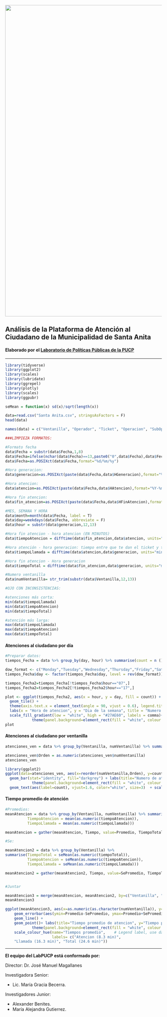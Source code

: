 <img src="https://github.com/ERMPeru/elecciones2016/raw/master/headerLogo.png" width="1000">


## Análisis de la Plataforma de Atención al Ciudadano de la Municipalidad de Santa Anita 

#### Elaborado por el [Laboratorio de Políticas Públicas de la PUCP](#team)

-----

```r
library(tidyverse)
library(ggplot2)
library(scales)
library(lubridate)
library(ggrepel)
library(plotly)
library(scales)
library(ggpubr)
```

```r
seMean = function(x) sd(x)/sqrt(length(x))
```

```r
data=read.csv("Santa Anita.csv", stringsAsFactors = F)
head(data)
```

```r
names(data) = c("Ventanilla", "Operador", "Ticket", "Operacion", "SubOperacion", "HGeneracion", "HLlamada", "HAtencion", "HFinAtencion", "Fecha", "HSubOperacion", "HFinSubOperacion")
```

```r
###LIMPIEZA FORMATOS:

#Formato fecha
data$Fecha = substr(data$Fecha,1,8)
data$Fecha=ifelse(nchar(data$Fecha)==13,paste0("0",data$Fecha),data$Fecha) 
data$Fecha=as.POSIXct(data$Fecha,format="%d/%m/%y")

#Hora generacion: 
data$generacion=as.POSIXct(paste(data$Fecha,data$HGeneracion),format="%Y-%m-%d %H:%M:%S")

#Hora atencion:
data$atencion=as.POSIXct(paste(data$Fecha,data$HAtencion),format="%Y-%m-%d %H:%M:%S")

#Hora fin atencion:
data$fin_atencion=as.POSIXct(paste(data$Fecha,data$HFinAtencion),format="%Y-%m-%d %H:%M:%S")

#MES, SEMANA Y HORA
data$month=month(data$Fecha, label = T)
data$day=weekdays(data$Fecha, abbreviate = F)
data$hour = substr(data$generacion,12,13)

#Hora fin atencion - hora atencion (EN MINUTOS)
data$tiempoAtencion = difftime(data$fin_atencion,data$atencion, units="min")

#Hora atención - hora generacion: tiempo entre que te dan el ticket y te atienden
data$tiempoLlamada = difftime(data$atencion,data$generacion, units="min")

#Hora fin atencion - Hora generacion 
data$tiempoTotal = difftime(data$fin_atencion,data$generacion, units="min")

#Numero ventanilla
data$numVentanilla= str_trim(substr(data$Ventanilla,12,13))
```


```r
#OJO CON INCONSISTENCIAS: 

#atenciones más corta:
min(data$tiempoLlamada)
min(data$tiempoAtencion)
min(data$tiempoTotal)

#atención más larga:
max(data$tiempoLlamada)
max(data$tiempoAtencion)
max(data$tiempoTotal)
```

#### Atenciones al ciudadano por día 

```r
#Preparar datos: 
tiempos_Fecha = data %>% group_by(day, hour) %>% summarise(count = n ())

dow_format <- c("Monday","Tuesday","Wednesday","Thursday","Friday","Saturday")
tiempos_Fecha$day <- factor(tiempos_Fecha$day, level = rev(dow_format))

tiempos_Fecha2=tiempos_Fecha[!tiempos_Fecha$hour=="07",]
tiempos_Fecha2=tiempos_Fecha2[!tiempos_Fecha2$hour=="17",]
```

```r
plot <- ggplot(tiempos_Fecha2, aes(x = hour, y = day, fill = count)) +
  geom_tile() +
  theme(axis.text.x = element_text(angle = 90, vjust = 0.6), legend.title = element_blank(), legend.position="top", legend.direction="horizontal", legend.key.width=unit(2, "cm"), legend.key.height=unit(0.25, "cm")) +
  labs(x = "Hora de atencion", y = "Dia de la semana", title = "Numero de atenciones") +
  scale_fill_gradient(low = "white", high = "#27AE60", labels = comma)+
    	    theme(panel.background=element_rect(fill = "white", colour = "black")) + theme(plot.title = element_text(hjust = 0.5))
plot
```

#### Atenciones al ciudadano por ventanilla 

```r
atenciones_ven = data %>% group_by(Ventanilla, numVentanilla) %>% summarise(inicio = min(Fecha), count = n ())

atenciones_ven$Orden = as.numeric(atenciones_ven$numVentanilla)
atenciones_ven
```


```r
library(ggplot2)
ggplot(data=atenciones_ven, aes(x=reorder(numVentanilla,Orden), y=count)) +
  geom_bar(stat="identity", fill="darkgrey") + labs(title="Numero de atenciones por ventanilla", y="Numero de atenciones", x="Ventanilla de atencion", caption="Promedio de atenciones: 3 175") + geom_hline(yintercept = mean(atenciones_ven$count) ,linetype="dashed", color="red") +
    	    theme(panel.background=element_rect(fill = "white", colour = "black")) + theme(plot.title = element_text(hjust = 0.5))+
  geom_text(aes(label=count), vjust=1.6, color="white", size=3)  + scale_y_continuous(breaks=seq(0,5500,1000))
```

#### Tiempo promedio de atención 

```r
#Promedios: 
meanAtencion = data %>% group_by(Ventanilla, numVentanilla) %>% summarise(TiempoTotal = mean(as.numeric(tiempoTotal)), 
          TiempoAtencion = mean(as.numeric(tiempoAtencion)), 
          TiempoLlamada = mean(as.numeric(tiempoLlamada)))

meanAtencion = gather(meanAtencion, Tiempo, value=Promedio, TiempoTotal, TiempoAtencion, TiempoLlamada)

#Se:

meanAtencion2 = data %>% group_by(Ventanilla) %>% 
summarise(TiempoTotal = seMean(as.numeric(tiempoTotal)), 
          TiempoAtencion = seMean(as.numeric(tiempoAtencion)), 
          TiempoLlamada = seMean(as.numeric(tiempoLlamada)))

meanAtencion2 = gather(meanAtencion2, Tiempo, value=SePromedio, TiempoTotal, TiempoAtencion, TiempoLlamada)


#Juntar

meanAtencion3 = merge(meanAtencion, meanAtencion2, by=c("Ventanilla", "Tiempo"))
meanAtencion3

```


```r
ggplot(meanAtencion3, aes(x=as.numeric(as.character(numVentanilla)), y=Promedio, color = Tiempo)) + 
    geom_errorbar(aes(ymin=Promedio-SePromedio, ymax=Promedio+SePromedio), width=.1) +
    geom_line() +
    geom_point()+ labs(title="Tiempo promedio de atencion", y="Tiempo promedio (minutos)", x="Ventanilla de atencion") + theme(plot.title = element_text(hjust = 0.5)) + scale_x_continuous(breaks=seq(0,17,1))+
    	    theme(panel.background=element_rect(fill = "white", colour = "black"))+ geom_hline(yintercept = mean(data$tiempoAtencion) ,linetype="dashed", color="red") + geom_hline(yintercept = mean(data$tiempoLlamada) ,linetype="dashed", color="darkgreen") + geom_hline(yintercept = mean(data$tiempoTotal) ,linetype="dashed", color="blue")+
    scale_colour_hue(name="Tiempos promedio",    # Legend label, use darker 
                     labels= c("Atencion (8.3 min)", 
    "Llamada (16.3 min)", "Total (24.6 min)"))

```














------

<a id='team'></a>

**El equipo del LabPUCP está conformado por:**

Director: Dr. José Manuel Magallanes

Investigadora Senior: 

* Lic. María Gracia Becerra.

Investigadores Junior: 

* Alexander Benites.
* María Alejandra Gutierrez. 
 
 

